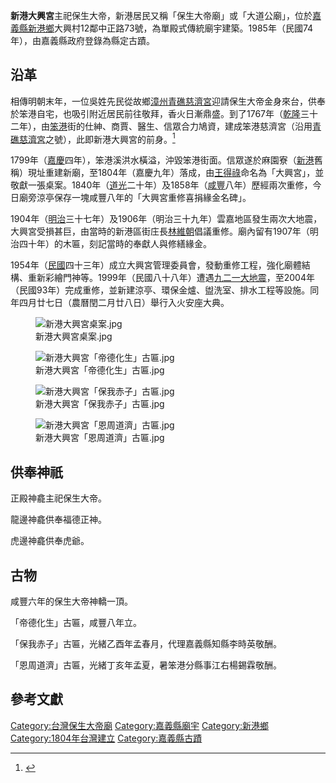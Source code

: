 {{東亞廟宇
| name = 新港大興宮
| img = File:新港大興宮.JPG
| img_capt = 
| image_width = 275px
| location = {{TWN}}[[嘉義縣|嘉義縣]]新港鄉大興村12鄰中正路73號
| god =
| type = 
| struct = 
| open_year =
| cere_date=
| cultural_collection= 
}}
{{Tw monument
|name= 新港大興宮
|image= 
|imagename= 
|formalname=新港大興宮
|level=縣（市）定古蹟
|time= 1804年(嘉慶4年)
|date= 1985年11月27日
|material=  
|location= 嘉義縣新港鄉大興村12鄰中正路73號
|when= 
|quantity= 
|website= 
|reg_url= https://nchdb.boch.gov.tw/assets/overview/monument/19851127000042
}}

'''新港大興宮'''主祀保生大帝，新港居民又稱「保生大帝廟」或「大道公廟」，位於[[嘉義縣|嘉義縣]][[新港鄉|新港鄉]]大興村12鄰中正路73號，為單殿式傳統廟宇建築。1985年（民國74年），由嘉義縣政府登錄為縣定古蹟。

== 沿革 ==
相傳明朝末年，一位吳姓先民從故鄉[[漳州|漳州]][[青礁慈濟宮|青礁慈濟宮]]迎請保生大帝金身來台，供奉於笨港自宅，也吸引附近居民前往敬拜，香火日漸鼎盛。到了1767年（[[乾隆|乾隆]]三十二年），由[[笨港|笨港]]街的仕紳、商賈、醫生、信眾合力鳩資，建成笨港慈濟宮（沿用[[青礁慈濟宮|青礁慈濟宮]]之號），此即新港大興宮的前身。<ref>{{Cite book|title=《新港大興宮（保生大帝廟）沿革》|last=新港大興宮管理委員會|first=|publisher=|year=|isbn=|location=|pages=}}</ref>

1799年（[[嘉慶|嘉慶]]四年），笨港溪洪水橫溢，沖毀笨港街面。信眾遂於麻園寮（[[新港鄉|新港]]舊稱）現址重建新廟，至1804年（嘉慶九年）落成，由[[王得祿|王得祿]]命名為「大興宮」，並敬獻一張桌案。1840年（[[道光|道光]]二十年）及1858年（[[咸丰_(年号)|咸豐]]八年）歷經兩次重修，今日廟旁涼亭保存一塊咸豐八年的「大興宮重修喜捐緣金名碑」。

1904年（[[明治|明治]]三十七年）及1906年（明治三十九年）雲嘉地區發生兩次大地震，大興宮受損甚巨，由當時的新港區街庄長[[林維朝|林維朝]]倡議重修。廟內留有1907年（明治四十年）的木匾，刻記當時的奉獻人與修繕緣金。

1954年（[[民國紀年|民國]]四十三年）成立大興宮管理委員會，發動重修工程，強化廟體結構、重新彩繪門神等。1999年（民國八十八年）遭遇[[九二一大地震|九二一大地震]]，至2004年（民國93年）完成重修，並新建涼亭、環保金爐、盥洗室、排水工程等設施。同年四月廿七日（農曆閏二月廿八日）舉行入火安座大典。

[[File:新港大興宮桌案.jpg|thumb]]

[[File:新港大興宮「帝德化生」古匾.jpg|thumb]]

[[File:新港大興宮「保我赤子」古匾.jpg|thumb]]

[[File:新港大興宮「恩周道濟」古匾.jpg|thumb]]

== 供奉神祇 ==
正殿神龕主祀保生大帝。

龍邊神龕供奉福德正神。

虎邊神龕供奉虎爺。

== 古物 ==

咸豐六年的保生大帝神轎一頂。

「帝德化生」古匾，咸豐八年立。

「保我赤子」古匾，光緒乙酉年孟春月，代理嘉義縣知縣李時英敬酬。

「恩周道濟」古匾，光緒丁亥年孟夏，暑笨港分縣事江右楊錫霖敬酬。
 {{commonscat|Singang Dasing Temple}}
==參考文獻==
{{reflist}}

{{嘉義縣文化資產}}

[[Category:台灣保生大帝廟|Category:台灣保生大帝廟]]
[[Category:嘉義縣廟宇|Category:嘉義縣廟宇]]
[[Category:新港鄉|Category:新港鄉]]
[[Category:1804年台灣建立|Category:1804年台灣建立]]
[[Category:嘉義縣古蹟|Category:嘉義縣古蹟]]